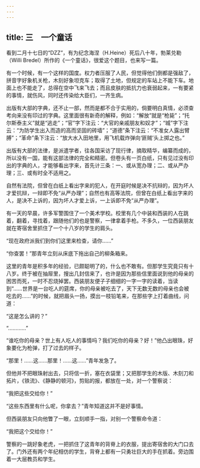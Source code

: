 ```yaml
---
---
---
```

title: 三　一个童话
---



看到二月十七日的“DZZ”，有为纪念海涅（H.Heine）死后八十年，勃莱兑勒（Willi Bredel）所作的《一个童话》，很爱这个题目，也来写一篇。

有一个时候，有一个这样的国度。权力者压服了人民，但觉得他们倒都是强敌了，拼音字好象机关枪，木刻好象坦克车；取得了土地，但规定的车站上不能下车。地面上也不能走了，总得在空中飞来飞去；而且皮肤的抵抗力也衰弱起来，一有要紧的事情，就伤风，同时还传染给大臣们，一齐生病。

出版有大部的字典，还不止一部，然而是都不合于实用的，倘要明白真情，必须查考向来没有印过的字典。这里面很有新奇的解释，例如：“解放”就是“枪毙”；“托尔斯泰主义”就是“逃走”；“官”字下注云：“大官的亲戚朋友和奴才”；“城”字下注云：“为防学生出入而造的高而坚固的砖墙”；“道德”条下注云：“不准女人露出臂膊”；“革命”条下注云：“放大水入田地里，用飞机载炸弹向‘匪贼’头上掷之也。”

出版有大部的法律，是派遣学者，往各国采访了现行律，摘取精华，编纂而成的，所以没有一国，能有这部法律的完全和精密。但卷头有一页白纸，只有见过没有印出的字典的人，才能够看出字来，首先计三条：一、或从宽办理；二、或从严办理；三、或有时全不适用之。

自然有法院，但曾在白纸上看出字来的犯人，在开庭时候是决不抗辩的，因为坏人才爱抗辩，一辩即不免“从严办理”；自然也有高等法院，但曾在白纸上看出字来的人，是决不上诉的，因为坏人才爱上诉，一上诉即不免“从严办理”。

有一天的早晨，许多军警围住了一个美术学校。校里有几个中装和西装的人在跳着，翻着，寻找着，跟随他们的也是警察，一律拿着手枪。不多久，一位西装朋友就在寄宿舍里抓住了一个十八岁的学生的肩头。

“现在政府派我们到你们这里来检查，请你……”

“你查罢！”那青年立刻从床底下拖出自己的柳条箱来。

这里的青年是积多年的经验，已颇聪明了的，什么也不敢有。但那学生究竟只有十八岁。终于被在抽屉里，搜出几封信来了，也许是因为那些信里面说到他的母亲的困苦而死，一时不忍烧掉罢。西装朋友便子子细细的一字一字的读着，当读到“……世界是一台吃人的筵席，你的母亲被吃去了，天下无数无数的母亲也会被吃去的……”的时候，就把眉头一扬，摸出一枝铅笔来，在那些字上打着曲线，问道：

“这是怎么讲的？”

“…………”

“谁吃你的母亲？世上有人吃人的事情吗？我们吃你的母亲？好！”他凸出眼珠，好象要化为枪弹，打了过去的样子。

“那里！……这……那里！……这……”青年发急了。

但他并不把眼珠射出去，只将信一折，塞在衣袋里；又把那学生的木版、木刻刀和拓片，《铁流》、《静静的顿河》，剪贴的报，都放在一处，对一个警察说：

“我把这些交给你！”

“这些东西里有什么呢，你拿去？”青年知道这并不是好事情。

但西装朋友只向他瞥了一眼，立刻顺手一指，对别一个警察命令道：

“我把这个交给你！”

警察的一跳好象老虎，一把抓住了这青年的背脊上的衣服，提出寄宿舍的大门口去了。门外还有两个年纪相仿的学生，背脊上都有一只勇壮巨大的手在抓着。旁边围着一大层教员和学生。